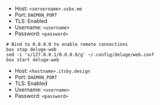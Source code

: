 
<Tabs>

<TabItem value="ultra-deluge" label="Ultra.cc">

- Host: `<servername>.usbx.me`
- Port: `DAEMON_PORT`
- TLS: Enabled
- Username: `<username>`
- Password: `<password>`

</TabItem>

<TabItem value="hbd-deluge" label="Hostingby.design">

```shell
# Bind to 0.0.0.0 to enable remote connections
box stop deluge-web
sed -i 's/127.0.0.1/0.0.0.0/g' ~/.config/deluge/web.conf
box start deluge-web
```

- Host: `<hostname>.itsby.design`
- Port: `DAEMON_PORT`
- TLS: Enabled
- Username: `<username>`
- Password: `<password>`

</TabItem>

</Tabs>
